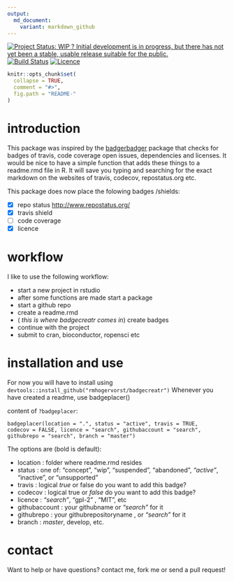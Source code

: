 ```yaml
---
output:
  md_document:
    variant: markdown_github
---
```

[![Project Status: WIP ? Initial development is in progress, but there has not yet been a stable, usable release suitable for the public.](http://www.repostatus.org/badges/latest/wip.svg)](http://www.repostatus.org/#wip)
[![Build Status](https://travis-ci.org/RMHogervorst/badgecreatr.svg?branch=master)](https://travis-ci.org/RMHogervorst/badgecreatr)
[![Licence](https://img.shields.io/badge/licence-GPL--3-blue.svg)](https://www.gnu.org/licenses/gpl-3.0.en.html)


<!-- README.md is generated from README.Rmd. Please edit that file -->

```r
knitr::opts_chunk$set(
  collapse = TRUE,
  comment = "#>",
  fig.path = "README-"
)
```

# introduction
This package was inspired by the [badgerbadger](https://github.com/badges/badgerbadgerbadger) package that checks for badges of travis, code coverage open issues, dependencies and licenses.
It would be nice to have a simple function that adds these things to a readme.rmd file in R.
It will save you typing and searching for the exact markdown on the websites 
of travis, codecov, repostatus.org etc.


This package does now place the folowing badges /shields:

- [x] repo status <http://www.repostatus.org/>
- [x] travis shield
- [ ] code coverage
- [x] licence 

# workflow
I like to use the following workflow:

- start a new project in rstudio
- after some functions are made start a package
- start a github repo
- create a readme.rmd
-   ( *this is where badgecreatr comes in*) create badges
- continue with the project
- submit to cran, bioconductor, ropensci etc

# installation and use
For now you will have to install using `devtools::install_github("rmhogervorst/badgecreatr")`
Whenever you have created a readme, use badgeplacer()

content of `?badgeplacer`:

`badgeplacer(location = ".", status = "active", travis = TRUE,
  codecov = FALSE, licence = "search", githubaccount = "search",
  githubrepo = "search", branch = "master")`

The options are (bold is default):
  
- location	: folder where readme.rmd resides
- status	: one of: "concept", "wip", "suspended", "abandoned", *"active"*, "inactive", or "unsupported"
- travis	: logical *true* or false do you want to add this badge?
- codecov	: logical true or *false* do you want to add this badge?
- licence	: *"search"*, "gpl-2" , "MIT", etc
- githubaccount : your githubname or *"search"* for it 
- githubrepo	: your githubrepositoryname , or *"search"* for it
- branch	: *master*, develop, etc.


# contact
Want to help or have questions?  contact me, fork me or send a pull request!
